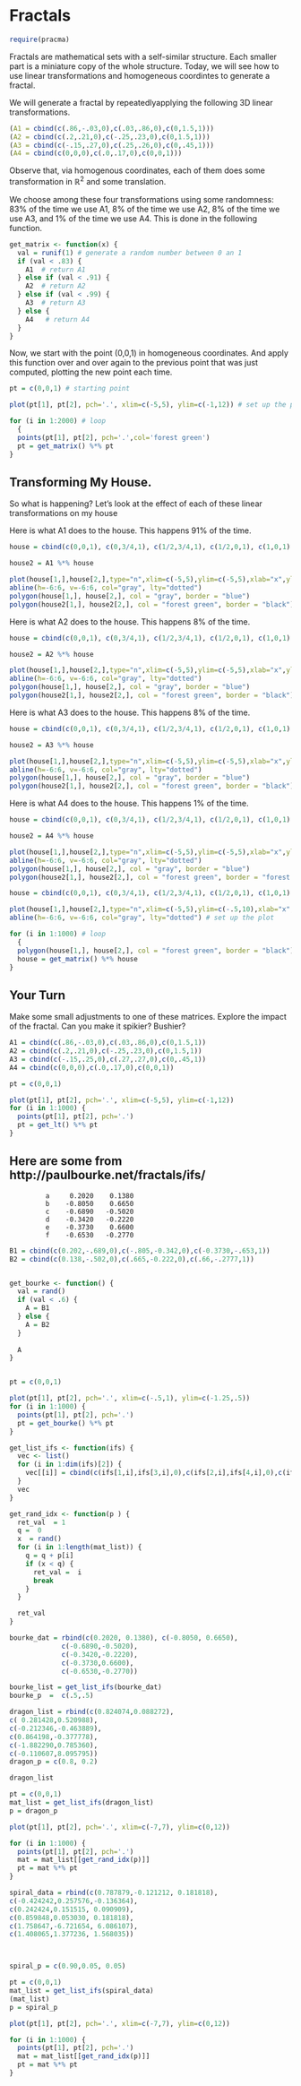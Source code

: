 

# Fractals 

```r
require(pracma)
```


Fractals are mathematical sets with a self-similar structure. Each smaller part is a miniature copy of the whole structure. Today, we will see how to use linear transformations and homogeneous coordintes to generate a fractal.


We will generate a fractal by repeatedlyapplying the following 3D linear transformations. 

```r
(A1 = cbind(c(.86,-.03,0),c(.03,.86,0),c(0,1.5,1)))
(A2 = cbind(c(.2,.21,0),c(-.25,.23,0),c(0,1.5,1)))
(A3 = cbind(c(-.15,.27,0),c(.25,.26,0),c(0,.45,1)))
(A4 = cbind(c(0,0,0),c(.0,.17,0),c(0,0,1)))
```
Observe that, via homogenous coordinates, each of them does some transformation in $\mathbb{R}^2$ and some translation.

We choose among these four transformations using some randomness: 83% of the time we use A1, 8% of the time we use A2, 8% of the time we use A3, and 1% of the time we use A4. This is done in the following function. 


```r
get_matrix <- function(x) {
  val = runif(1) # generate a random number between 0 an 1
  if (val < .83) {
    A1  # return A1
  } else if (val < .91) {
    A2  # return A2
  } else if (val < .99) {
    A3  # return A3 
  } else {
    A4   # return A4 
  }
}
```

Now, we start with the point (0,0,1) in homogeneous coordinates. And apply this function over and over again to the previous point that was just computed, plotting the new point each time. 

```r
pt = c(0,0,1) # starting point

plot(pt[1], pt[2], pch='.', xlim=c(-5,5), ylim=c(-1,12)) # set up the plot

for (i in 1:2000) # loop
  {
  points(pt[1], pt[2], pch='.',col='forest green')
  pt = get_matrix() %*% pt
}

```


## Transforming My House.

So what is happening? Let's look at the effect of each of these linear transformations on my house

Here is what A1 does to the house.  This happens 91% of the time.
```r

house = cbind(c(0,0,1), c(0,3/4,1), c(1/2,3/4,1), c(1/2,0,1), c(1,0,1), c(1,1,1), c(5/4,1,1), c(0,2,1), c(-5/4,1,1), c(-1,1,1), c(-1,0,1), c(0,0,1));

house2 = A1 %*% house

plot(house[1,],house[2,],type="n",xlim=c(-5,5),ylim=c(-5,5),xlab="x",ylab="y")
abline(h=-6:6, v=-6:6, col="gray", lty="dotted")
polygon(house[1,], house[2,], col = "gray", border = "blue")
polygon(house2[1,], house2[2,], col = "forest green", border = "black")
```

Here is what A2 does to the house. This happens 8% of the time.
```r

house = cbind(c(0,0,1), c(0,3/4,1), c(1/2,3/4,1), c(1/2,0,1), c(1,0,1), c(1,1,1), c(5/4,1,1), c(0,2,1), c(-5/4,1,1), c(-1,1,1), c(-1,0,1), c(0,0,1));

house2 = A2 %*% house

plot(house[1,],house[2,],type="n",xlim=c(-5,5),ylim=c(-5,5),xlab="x",ylab="y")
abline(h=-6:6, v=-6:6, col="gray", lty="dotted")
polygon(house[1,], house[2,], col = "gray", border = "blue")
polygon(house2[1,], house2[2,], col = "forest green", border = "black")
```
Here is what A3 does to the house. This happens 8% of the time.
```r

house = cbind(c(0,0,1), c(0,3/4,1), c(1/2,3/4,1), c(1/2,0,1), c(1,0,1), c(1,1,1), c(5/4,1,1), c(0,2,1), c(-5/4,1,1), c(-1,1,1), c(-1,0,1), c(0,0,1));

house2 = A3 %*% house

plot(house[1,],house[2,],type="n",xlim=c(-5,5),ylim=c(-5,5),xlab="x",ylab="y")
abline(h=-6:6, v=-6:6, col="gray", lty="dotted")
polygon(house[1,], house[2,], col = "gray", border = "blue")
polygon(house2[1,], house2[2,], col = "forest green", border = "black")
```
Here is what A4 does to the house. This happens 1% of the time.
```r

house = cbind(c(0,0,1), c(0,3/4,1), c(1/2,3/4,1), c(1/2,0,1), c(1,0,1), c(1,1,1), c(5/4,1,1), c(0,2,1), c(-5/4,1,1), c(-1,1,1), c(-1,0,1), c(0,0,1));

house2 = A4 %*% house

plot(house[1,],house[2,],type="n",xlim=c(-5,5),ylim=c(-5,5),xlab="x",ylab="y")
abline(h=-6:6, v=-6:6, col="gray", lty="dotted")
polygon(house[1,], house[2,], col = "gray", border = "blue")
polygon(house2[1,], house2[2,], col = "forest green", border = "forest green")
```
```r

house = cbind(c(0,0,1), c(0,3/4,1), c(1/2,3/4,1), c(1/2,0,1), c(1,0,1), c(1,1,1), c(5/4,1,1), c(0,2,1), c(-5/4,1,1), c(-1,1,1), c(-1,0,1), c(0,0,1));

plot(house[1,],house[2,],type="n",xlim=c(-5,5),ylim=c(-.5,10),xlab="x",ylab="y")
abline(h=-6:6, v=-6:6, col="gray", lty="dotted") # set up the plot

for (i in 1:1000) # loop
  {
  polygon(house[1,], house[2,], col = "forest green", border = "black")
  house = get_matrix() %*% house
}

```

##  Your Turn

Make some small adjustments to one of these matrices. Explore the impact of the fractal. Can you make it spikier?  Bushier?

```r
A1 = cbind(c(.86,-.03,0),c(.03,.86,0),c(0,1.5,1)) 
A2 = cbind(c(.2,.21,0),c(-.25,.23,0),c(0,1.5,1)) 
A3 = cbind(c(-.15,.25,0),c(.27,.27,0),c(0,.45,1)) 
A4 = cbind(c(0,0,0),c(.0,.17,0),c(0,0,1)) 
```

```r
pt = c(0,0,1)

plot(pt[1], pt[2], pch='.', xlim=c(-5,5), ylim=c(-1,12))
for (i in 1:1000) {
  points(pt[1], pt[2], pch='.')
  pt = get_lt() %*% pt
}

```


## Here are some from http://paulbourke.net/fractals/ifs/ 

             a     0.2020    0.1380
             b    -0.8050    0.6650
             c    -0.6890   -0.5020
             d    -0.3420   -0.2220
             e    -0.3730    0.6600
             f    -0.6530   -0.2770

```r

B1 = cbind(c(0.202,-.689,0),c(-.805,-0.342,0),c(-0.3730,-.653,1))
B2 = cbind(c(0.138,-.502,0),c(.665,-0.222,0),c(.66,-.2777,1))


get_bourke <- function() {
  val = rand()
  if (val < .6) {
    A = B1
  } else {
    A = B2
  }
  
  A
}


pt = c(0,0,1)

plot(pt[1], pt[2], pch='.', xlim=c(-.5,1), ylim=c(-1.25,.5))
for (i in 1:1000) {
  points(pt[1], pt[2], pch='.')
  pt = get_bourke() %*% pt
}
```

```r
get_list_ifs <- function(ifs) {
  vec <- list()
  for (i in 1:dim(ifs)[2]) {
    vec[[i]] = cbind(c(ifs[1,i],ifs[3,i],0),c(ifs[2,i],ifs[4,i],0),c(ifs[5,i],ifs[6,i],1))
  }
  vec
}

get_rand_idx <- function(p ) {
  ret_val  = 1
  q =  0
  x  = rand()
  for (i in 1:length(mat_list)) {
    q = q + p[i]
    if (x < q) {
      ret_val =  i
      break
    }
  }

  ret_val
}

bourke_dat = rbind(c(0.2020, 0.1380), c(-0.8050, 0.6650),
             c(-0.6890,-0.5020),
             c(-0.3420,-0.2220),
             c(-0.3730,0.6600),
             c(-0.6530,-0.2770))

bourke_list = get_list_ifs(bourke_dat)
bourke_p  =  c(.5,.5)


```

```r
dragon_list = rbind(c(0.824074,0.088272),
c( 0.281428,0.520988),
c(-0.212346,-0.463889),
c(0.864198,-0.377778),
c(-1.882290,0.785360),
c(-0.110607,8.095795))
dragon_p = c(0.8, 0.2)

dragon_list
```




```r
pt = c(0,0,1)
mat_list = get_list_ifs(dragon_list)
p = dragon_p

plot(pt[1], pt[2], pch='.', xlim=c(-7,7), ylim=c(0,12))

for (i in 1:1000) {
  points(pt[1], pt[2], pch='.')
  mat = mat_list[[get_rand_idx(p)]]
  pt = mat %*% pt
}
```
```r
spiral_data = rbind(c(0.787879,-0.121212, 0.181818),
c(-0.424242,0.257576,-0.136364),
c(0.242424,0.151515, 0.090909),
c(0.859848,0.053030, 0.181818),
c(1.758647,-6.721654, 6.086107),
c(1.408065,1.377236, 1.568035))



spiral_p = c(0.90,0.05, 0.05)

pt = c(0,0,1)
mat_list = get_list_ifs(spiral_data)
(mat_list)
p = spiral_p

plot(pt[1], pt[2], pch='.', xlim=c(-7,7), ylim=c(0,12))

for (i in 1:1000) {
  points(pt[1], pt[2], pch='.')
  mat = mat_list[[get_rand_idx(p)]]
  pt = mat %*% pt
}

```
